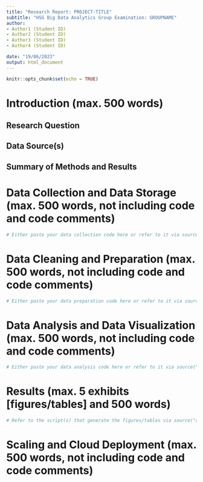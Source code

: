 ```yaml
---
title: "Research Report: PROJECT-TITLE"
subtitle: "HSG Big Data Analytics Group Examination: GROUPNAME"
author:
- Author1 (Student ID)
- Author2 (Student ID)
- Author3 (Student ID)
- Author4 (Student ID)

date: "19/06/2023"
output: html_document
---
```


```r
knitr::opts_chunk$set(echo = TRUE)
```

# Introduction (max. 500 words)

## Research Question

## Data Source(s)

## Summary of Methods and Results



# Data Collection and Data Storage (max. 500 words, not including code and code comments)


<!-- Describe how you approach the data collection procedure. In your research setting, what were the challenges regarding collecting the raw data. How did you solve these challenges? How do you store the raw data and why?  -->


```r

# Either paste your data collection code here or refer to it via source("code/mycode.R")

```



# Data Cleaning and Preparation (max. 500 words, not including code and code comments)

<!-- Describe the challenges related to cleaning/filtering your raw data in order to prepare an analytic data set. What were the bottle necks (which tasks and which hardware resources)? How did you speed up/improve the data cleaning procedure for large amounts of data? Which tools/techniques did you use and how do these tools/techniques work?   -->


```r

# Either paste your data preparation code here or refer to it via source("code/mycode.R")

```



#  Data Analysis and Data Visualization (max. 500 words, not including code and code comments)

<!-- Explain how you analyzed the data (which method(s) were used and why). Then explain what the challenges were in implementing these analyses, given the large amount of data. Finally, explain which tools/techniques you have used in order to tackle these challenges. Make sure to briefly point out why you have chosen these tools/techniques and how they helped.   -->


```r

# Either paste your data analysis code here or refer to it via source("code/mycode.R")

```


# Results (max. 5 exhibits [figures/tables] and 500 words)



<!-- First, briefly summarize your main findings. Then, show up to 5 exhibits (tables and figures). Right below each table/figure, add table/figure-notes that describe what the reader sees in the corresponding table/figure. (Hint: have a look at empirical papers in the top Econ outlets like AER, QJE, Econometrica, etc. to get a feeling for how Economists write such notes.) -->


```r

# Refer to the script(s) that generate the figures/tables via source("code/mycode.R") here

```




# Scaling and Cloud Deployment (max. 500 words, not including code and code comments)


<!-- Almost done! In this last section, suppose you have to re-run your data pipeline with substantially more data. Further suppose that you have access to cloud resources to scale up/scale out the different components of your pipeline. Briefly describe which cloud solutions you would use for which part of your analysis and explain why. Note: as in the explanations above, this part is also very project-specific. Some cloud solutions probably make sense for some projects but would be overkill in other projects, etc.  -->

```python

```



